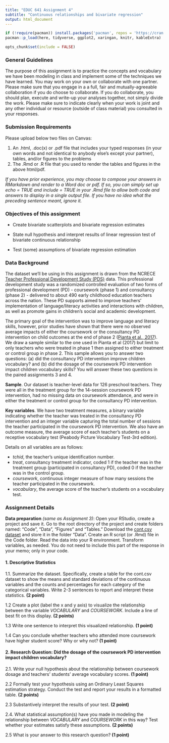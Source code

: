 ```yaml
---
title: "EDUC 641 Assignment 4"
subtitle: "Continuous relationships and bivariate regression"
output: html_document
---
```

```R
if (!require(pacman)) install.packages('pacman', repos = 'https://cran.rstudio.com')
pacman::p_load(here, tidyverse, ggplot2, xaringan, knitr, kableExtra)

opts_chunk$set(include = FALSE)
```


### General Guidelines

The purpose of this assignment is to practice the concepts and vocabulary we have been modeling in class and implement some of the techniques we have learned. You may work on your own or collaborate with one partner. Please make sure that you engage in a a full, fair and mutually-agreeable collaboration if you do choose to collaborate. If you do collaborate, you should plan, execute and write-up your analyses together, not simply divide the work. Please make sure to indicate clearly when your work is joint and any other individual or resource (outside of class material) you consulted in your responses.

### Submission Requirements

Please upload below two files on Canvas:  

1. An .html, .doc(x) or .pdf file that includes your typed responses (in your own words and not identical to anybody else's except your partner), tables, and/or figures to the problems
2. The .Rmd or .R file that you used to render the tables and figures in the above html/pdf. 

*If you have prior experience, you may choose to compose your answers in RMarkdown and render to a Word doc or pdf. If so, you can simply set up echo = TRUE and include = TRUE in your .Rmd file to allow both code and answers to display in a single output file. If you have no idea what the preceding sentence meant, ignore it.*  

### Objectives of this assignment

 * Create bivariate scatterplots and bivariate regression estimates

 * State null hypothesis and interpret results of linear regression test of bivariate continuous relationship
 
 * Test (some) assumptions of bivariate regression estimation
 
### Data Background

The dataset we'll be using in this assignment is drawn from the NCRECE [Teacher Professional Development Study (PDS)](https://www.icpsr.umich.edu/web/ICPSR/studies/34848) data. This professional development study was a randomized controlled evaluation of two forms of professional development (PD) - coursework (phase 1) and consultancy (phase 2) - delivered to about 490 early childhood education teachers across the nation. These PD supports aimed to improve teachers' implementation of language/literacy activities and interactions with children, as well as promote gains in children's social and academic development. 

The primary goal of the intervention was to improve language and literacy skills, however, prior studies have shown that there were no observed average impacts of either the coursework or the consultancy PD intervention on child outcomes at the end of phase 2 ([Pianta et al., 2017](https://www.tandfonline.com/doi/abs/10.1080/10409289.2017.1319783?journalCode=heed20)). We draw a sample similar to the one used in Pianta et al (2017) but limit to only teachers who were treated in phase 1 then assigned to either treatment or control group in phase 2. This sample allows you to answer two questions: (a) did the consultancy PD intervention improve children vocabulary? and (b) did the dosage of the coursework PD intervention impact children vocabulary skills? You will answer these two questions in the paired assignments 3 and 4.

**Sample**. Our dataset is teacher-level data for 126 preschool teachers. They were all in the treatment group for the 14-session coursework PD intervention, had no missing data on coursework attendance, and were in either the treatment or control group for the consultancy PD intervention.

**Key variables**. We have two treatment measures, a binary variable indicating whether the teacher was treated in the consultancy PD intervention and an integer variable capturing the total number of sessions the teacher participated in the coursework PD intervention. We also have an outcome measure, the average score of each teacher's students on a receptive vocabulary test (Peabody Picture Vocabulary Test-3rd edition). 

Details on all variables are as follows:

 * *tchid*, the teacher's unique identification number.
 * *treat*, consultancy treatment indicator, coded 1 if the teacher was in the treatment group (participated in consultancy PD), coded 0 if the teacher was in the control group.  
 * *coursework*, continuous integer measure of how many sessions the teacher participated in the coursework. 
 * *vocabulary*, the average score of the teacher's students on a vocabulary test. 


### Assignment Details

**Data preparation** *(same as Assignment 3)*: Open your RStudio, create a project and save it. Go to the root directory of the project and create folders named: "Code", "Data", "Figures" and "Tables." Download the [cont.csv dataset](./data/cont.csv) and store it in the folder "Data". Create an R script (or .Rmd) file in the Code folder. Read the data into your R environment. Transform variables, as needed. You do not need to include this part of the response in your memo; only in your code.


#### 1. Descriptive Statistics

1.1. Summarize the dataset. Specifically, create a table for the cont.csv dataset to show the means and standard deviations of the continuous variables and the counts and percentages for each category of the categorical variables. Write 2-3 sentences to report and interpret these statistics. **(2 point)**

1.2 Create a plot (label the x and y axis) to visualize the relationship between the variable $VOCABULARY$ and $COURSEWORK$. Include a line of best fit on this display. **(2 points)**

1.3 Write one sentence to interpret this visualized relationship. **(1 point)**

1.4 Can you conclude whether teachers who attended more coursework have higher student score? Why or why not? **(1 point)**


#### 2. Research Question: Did the dosage of the coursework PD intervention impact children vocabulary?

2.1. Write your null hypothesis about the relationship between coursework dosage and teachers' students' average vocabulary scores. **(1 point)**

2.2 Formally test your hypothesis using an Ordinary Least Squares estimation strategy. Conduct the test and report your results in a formatted table. **(2 points)**

2.3 Substantively interpret the results of your test. **(2 point)**

2.4. What statistical assumption(s) have you made in modeling the relationship between $VOCABULARY$ and $COURSEWORK$ in this way? Test whether your estimates satisfy these assumptions. **(2 points)**

2.5 What is your answer to this research question? **(1 point)**

